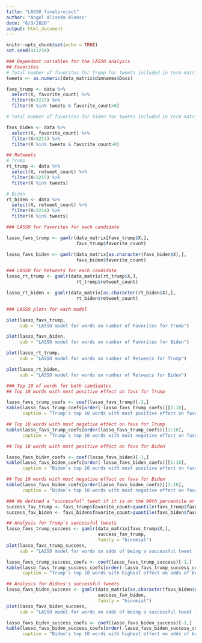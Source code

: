 ```yaml
---
title: "LASSO_finalproject"
author: "Angel Aliseda Alonso"
date: "6/9/2020"
output: html_document
---
```


```r
knitr::opts_chunk$set(echo = TRUE)
set.seed(411234)


```


```r

### Dependent variables for the LASSO analysis
## Favorites
# Total number of favorites for Trump for tweets included in term matrix
tweets <- as.numeric(data_matrix$dimnames$Docs)

favs_trump <- data %>% 
  select(X, favorite_count) %>% 
  filter(X<3215) %>% 
  filter(X %in% tweets & favorite_count>0)

# Total number of favorites for Biden for tweets included in term matrix

favs_biden <- data %>% 
  select(X, favorite_count) %>% 
  filter(X>3214) %>% 
  filter(X %in% tweets & favorite_count>0)

## Retweets
# Trump 
rt_trump <- data %>% 
  select(X, retweet_count) %>% 
  filter(X<3215) %>% 
  filter(X %in% tweets)

# Biden 
rt_biden <- data %>% 
  select(X, retweet_count) %>% 
  filter(X>3214) %>% 
  filter(X %in% tweets)

### LASSO for Favorites for each candidate

lasso_favs_trump <- gamlr(data_matrix[favs_trump$X,], 
                          favs_trump$favorite_count)

lasso_favs_biden <- gamlr(data_matrix[as.character(favs_biden$X),],
                          favs_biden$favorite_count)

### LASSO for Retweets for each candidate
lasso_rt_trump <- gamlr(data_matrix[rt_trump$X,], 
                          rt_trump$retweet_count)

lasso_rt_biden <- gamlr(data_matrix[as.character(rt_biden$X),],
                          rt_biden$retweet_count)

### LASSO plots for each model

plot(lasso_favs_trump,
     sub = "LASSO model for words on number of Favorites for Trump")

plot(lasso_favs_biden,
     sub = "LASSO model for words on number of Favorites for Biden")

plot(lasso_rt_trump,
     sub = "LASSO model for words on number of Retweets for Trump")

plot(lasso_rt_biden,
     sub = "LASSO model for words on number of Retweets for Biden")

### Top 10 of words for both candidates
## Top 10 words with most positive effect on favs for Trump

lasso_favs_trump_coefs <- coef(lasso_favs_trump)[-1,]
kable(lasso_favs_trump_coefs[order(-lasso_favs_trump_coefs)][1:10],
      caption = "Trump's top 10 words with most positive effect on favorites")

## Top 10 words with most negative effect on favs for Trump
kable(lasso_favs_trump_coefs[order(lasso_favs_trump_coefs)][1:10],
      caption = "Trump's top 10 words with most negative effect on favorites")

## Top 10 words with most positive effect on favs for Biden

lasso_favs_biden_coefs <- coef(lasso_favs_biden)[-1,]
kable(lasso_favs_biden_coefs[order(-lasso_favs_biden_coefs)][1:10],
      caption = "Biden's top 10 words with most positive effect on favorites")

## Top 10 words with most negative effect on favs for Biden
kable(lasso_favs_biden_coefs[order(lasso_favs_biden_coefs)][1:10],
      caption = "Biden's top 10 words with most negative effect on favorites")


```



```r

### We defined a "successful" tweet if it is on the 90th percentile or more 
success_fav_trump <- favs_trump$favorite_count>quantile(favs_trump$favorite_count,.9)
success_fav_biden <- favs_biden$favorite_count>quantile(favs_biden$favorite_count,.9)

## Analysis for Trump's successful tweets
lasso_favs_trump_success <- gamlr(data_matrix[favs_trump$X,], 
                                  success_fav_trump,
                                  family = "binomial")
plot(lasso_favs_trump_success,
     sub = "LASSO model for words on odds of being a successful tweet for Trump")

lasso_favs_trump_success_coefs <- coef(lasso_favs_trump_success)[-1,]
kable(lasso_favs_trump_success_coefs[order(-lasso_favs_trump_success_coefs)][1:10],
      caption = "Trump's top 10 words with highest effect on odds of being a successful tweet")

## Analysis for Bidens's successful tweets
lasso_favs_biden_success <- gamlr(data_matrix[as.character(favs_biden$X),], 
                                  success_fav_biden,
                                  family = "binomial")
plot(lasso_favs_biden_success,
     sub = "LASSO model for words on odds of being a successful tweet for Biden")

lasso_favs_biden_success_coefs <- coef(lasso_favs_biden_success)[-1,]
kable(lasso_favs_biden_success_coefs[order(-lasso_favs_biden_success_coefs)][1:10],
      caption = "Biden's top 10 words with highest effect on odds of being a successful tweet")

```

